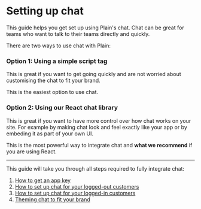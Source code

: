 # Setting up chat

This guide helps you get set up using Plain's chat. Chat can be great for teams who want to talk to their teams directly and quickly.

There are two ways to use chat with Plain:

### Option 1: Using a simple script tag

This is great if you want to get going quickly and are not worried about customising the chat to fit your brand.

This is the easiest option to use chat.

### Option 2: Using our React chat library

This is great if you want to have more control over how chat works on your site. For example by making chat look and feel exactly like your app or by embeding it as part of your own UI.

This is the most powerful way to integrate chat and **what we recommend** if you are using React.

---

This guide will take you through all steps required to fully integrate chat:

1. [How to get an app key](/chat-setup/app-key)
2. [How to set up chat for your logged-out customers](/chat-setup/logged-out)
3. [How to set up chat for your logged-in customers](/chat-setup/logged-in)
4. [Theming chat to fit your brand](/chat-setup/theming.md)

